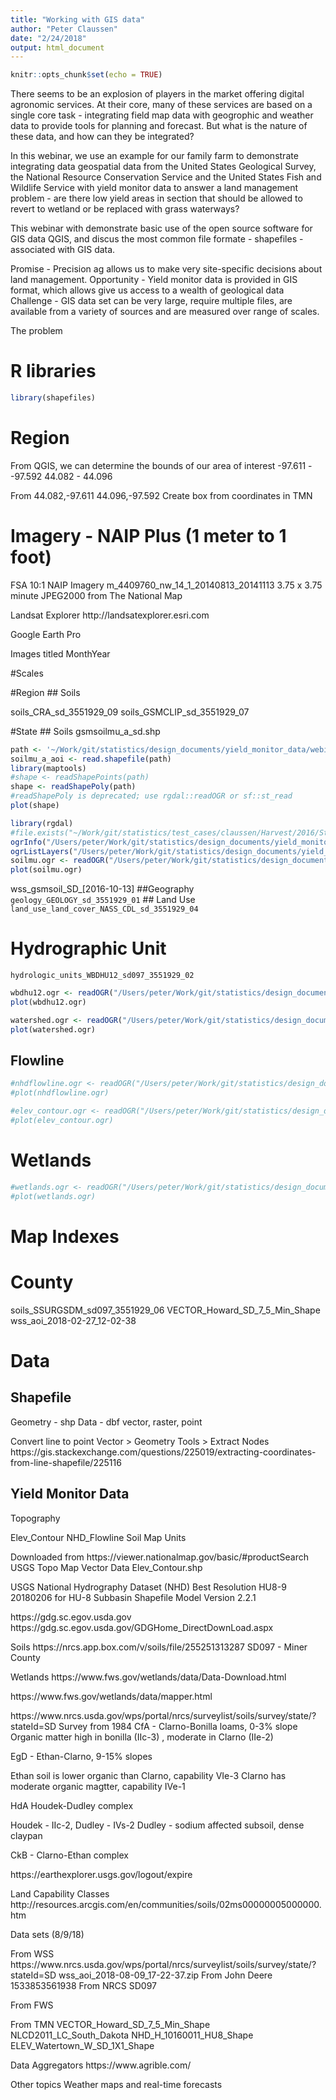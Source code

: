 ```yaml
---
title: "Working with GIS data"
author: "Peter Claussen"
date: "2/24/2018"
output: html_document
---
```


```r
knitr::opts_chunk$set(echo = TRUE)
```

There seems to be an explosion of players in the market offering digital agronomic services. At their core, many of these services are based on a single core task - integrating field map data with geogrophic and weather data to provide tools for planning and forecast. But what is the nature of these data, and how can they be integrated?

In this webinar, we use an example for our family farm to demonstrate integrating data geospatial data from the United States Geological Survey, the National Resource Conservation Service and the 
United States Fish and Wildlife Service with yield monitor data to answer a land management problem - are there low yield areas in section that should be allowed to revert to wetland or be replaced with grass waterways?

This webinar with demonstrate basic use of the open source software for GIS data QGIS, and discus the most common file formate - shapefiles - associated with GIS data.


Promise - Precision ag allows us to make very site-specific decisions about land management.
Opportunity - Yield monitor data is provided in GIS format, which allows give us access to a wealth of geological data
Challenge - GIS data set can be very large, require multiple files, are available from a variety of sources and are measured over range of scales.

The problem

# R libraries
```r
library(shapefiles)
```

# Region

From QGIS, we can determine the bounds of our area of interest
-97.611 - -97.592
44.082 - 44.096

From
44.082,-97.611 
44.096,-97.592
Create box from coordinates in TMN


# Imagery - NAIP Plus (1 meter to 1 foot)
 FSA 10:1 NAIP Imagery m_4409760_nw_14_1_20140813_20141113 3.75 x 3.75 minute JPEG2000 from The National Map
 
Landsat Explorer
http://landsatexplorer.esri.com


Google Earth Pro

Images titled MonthYear

#Scales

#Region
## Soils

soils_CRA_sd_3551929_09
soils_GSMCLIP_sd_3551929_07

#State
## Soils
gsmsoilmu_a_sd.shp
```r
path <- '~/Work/git/statistics/design_documents/yield_monitor_data/webinar2018/wss_aoi_2018-08-09_17-22-37/spatial/soilmu_a_aoi'
soilmu_a_aoi <- read.shapefile(path)
library(maptools)
#shape <- readShapePoints(path)
shape <- readShapePoly(path)
#readShapePoly is deprecated; use rgdal::readOGR or sf::st_read
plot(shape)
```

```r
library(rgdal)
#file.exists("~/Work/git/statistics/test_cases/claussen/Harvest/2016/Stevens Middle-Soybeans.shp")
ogrInfo("/Users/peter/Work/git/statistics/design_documents/yield_monitor_data/webinar2018/wss_aoi_2018-08-09_17-22-37/spatial/soilmu_a_aoi.shp")
ogrListLayers("/Users/peter/Work/git/statistics/design_documents/yield_monitor_data/webinar2018/wss_aoi_2018-08-09_17-22-37/spatial/soilmu_a_aoi.shp")
soilmu.ogr <- readOGR("/Users/peter/Work/git/statistics/design_documents/yield_monitor_data/webinar2018/wss_aoi_2018-08-09_17-22-37/spatial/soilmu_a_aoi.shp")
plot(soilmu.ogr)
```

wss_gsmsoil_SD_[2016-10-13]
##Geography
`geology_GEOLOGY_sd_3551929_01`
## Land Use
`land_use_land_cover_NASS_CDL_sd_3551929_04`

# Hydrographic Unit

`hydrologic_units_WBDHU12_sd097_3551929_02`

```r
wbdhu12.ogr <- readOGR("/Users/peter/Work/git/statistics/design_documents/yield_monitor_data/webinar2018/GDGOrder/hydrologic_units_WBDHU12_sd097_3551929_02/wbdhu12_a_sd097.shp")
plot(wbdhu12.ogr)
```


```r
watershed.ogr <- readOGR("/Users/peter/Work/git/statistics/design_documents/yield_monitor_data/webinar2018/HU8_10160011_Watershed/HU8_10160011_Watershed.shp")
plot(watershed.ogr)
```

## Flowline

```r
#nhdflowline.ogr <- readOGR("/Users/peter/Work/git/statistics/design_documents/yield_monitor_data/webinar2018/NHD_H_10160011_HU8_Shape/NHDFlowline.shp")
#plot(nhdflowline.ogr)
```


```r
#elev_contour.ogr <- readOGR("/Users/peter/Work/git/statistics/design_documents/yield_monitor_data/webinar2018/ELEV_Watertown_W_SD_1X1_Shape/Elev_Contour.shp")
#plot(elev_contour.ogr)
```


# Wetlands

```r
#wetlands.ogr <- readOGR("/Users/peter/Work/git/statistics/design_documents/yield_monitor_data/webinar2018/HU8_10160011_Watershed/HU8_10160011_Wetlands.shp")
#plot(wetlands.ogr)
```
# Map Indexes

# County
soils_SSURGSDM_sd097_3551929_06
VECTOR_Howard_SD_7_5_Min_Shape
wss_aoi_2018-02-27_12-02-38

# Data

## Shapefile
Geometry - shp
Data - dbf
vector, raster, point

Convert line to point
 Vector > Geometry Tools > Extract Nodes
 https://gis.stackexchange.com/questions/225019/extracting-coordinates-from-line-shapefile/225116
 
## Yield Monitor Data


Topography

Elev_Contour
NHD_Flowline
Soil Map Units

Downloaded from https://viewer.nationalmap.gov/basic/#productSearch
USGS Topo Map Vector Data
Elev_Contour.shp

USGS National Hydrography Dataset (NHD) Best Resolution HU8-9 20180206 for HU-8 Subbasin Shapefile Model Version 2.2.1

https://gdg.sc.egov.usda.gov
https://gdg.sc.egov.usda.gov/GDGHome_DirectDownLoad.aspx

Soils
https://nrcs.app.box.com/v/soils/file/255251313287
SD097 - Miner County


Wetlands
https://www.fws.gov/wetlands/data/Data-Download.html

https://www.fws.gov/wetlands/data/mapper.html


https://www.nrcs.usda.gov/wps/portal/nrcs/surveylist/soils/survey/state/?stateId=SD
Survey from 1984
CfA - Clarno-Bonilla loams, 0-3% slope
Organic matter high in bonilla (IIc-3) , moderate in Clarno (IIe-2)

EgD - Ethan-Clarno, 9-15% slopes


Ethan soil is lower organic than Clarno, capability VIe-3
Clarno has moderate organic magtter, capability IVe-1


HdA Houdek-Dudley complex

Houdek - IIc-2, Dudley - IVs-2
Dudley - sodium affected subsoil, dense claypan

CkB - Clarno-Ethan complex

https://earthexplorer.usgs.gov/logout/expire

Land Capability Classes
http://resources.arcgis.com/en/communities/soils/02ms00000005000000.htm

Data sets (8/9/18)

From WSS
https://www.nrcs.usda.gov/wps/portal/nrcs/surveylist/soils/survey/state/?stateId=SD
wss_aoi_2018-08-09_17-22-37.zip
From John Deere
1533853561938
From
NRCS
SD097

From FWS

From TMN
VECTOR_Howard_SD_7_5_Min_Shape
NLCD2011_LC_South_Dakota
NHD_H_10160011_HU8_Shape
ELEV_Watertown_W_SD_1X1_Shape


Data Aggregators
https://www.agrible.com/


Other topics
Weather maps and real-time forecasts

